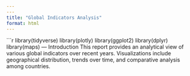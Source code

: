 ---
---
title: "Global Indicators Analysis"
format: html
---

```{r setup, include=FALSE}
library(tidyverse)
library(plotly)
library(ggplot2)
library(dplyr)
library(maps)
---
Introduction
This report provides an analytical view of various global indicators over recent years. Visualizations include geographical distribution, trends over time, and comparative analysis among countries.